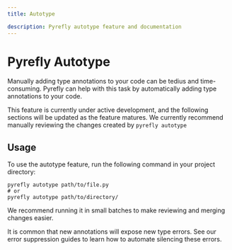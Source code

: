 ```yaml
---
title: Autotype

description: Pyrefly autotype feature and documentation
---
```


# Pyrefly Autotype

Manually adding type annotations to your code can be tedius and time-consuming. Pyrefly can help with this task by automatically adding type annotations to your code.

This feature is currently under active development, and the following sections will be updated as the feature matures. We currently recommend manually reviewing the changes created by `pyrefly autotype`

## Usage

To use the autotype feature, run the following command in your project directory:

```
pyrefly autotype path/to/file.py
# or
pyrefly autotype path/to/directory/
```

We recommend running it in small batches to make reviewing and merging changes easier.

It is common that new annotations will expose new type errors. See our error suppression guides to learn how to automate silencing these errors.
